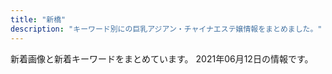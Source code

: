 ```yaml
---
title: "新橋"
description: "キーワード別にの巨乳アジアン・チャイナエステ嬢情報をまとめました。"
---
```


新着画像と新着キーワードをまとめています。
2021年06月12日の情報です。

<DmmAffiliateIns />
<KeywordTable
  shops={
    [
    {
        "keywords": {
            "D": 20,
            "\u30bb\u30af\u30b7\u30fc": 3,
            "87": 28,
            "E": 4,
            "C": 19
        },
        "url": "http://www.momigoku.mensest.com/",
        "name": "\u3082\u307f\u6975",
        "station": "JR\u65b0\u6a4b\u99c5\u70cf\u68ee\u53e3",
        "img_links": [
            "http://www.momigoku.mensest.com/files/006-03.jpg",
            "http://www.momigoku.mensest.com/files/004.jpg",
            "http://www.momigoku.mensest.com/files/006-02.jpg",
            "http://www.momigoku.mensest.com/images/mobile.jpg",
            "http://www.momigoku.mensest.com/photo_news/upimg/8319560bd95f8c3e68_0.jpg",
            "http://www.momigoku.mensest.com/files/003-03.jpg",
            "http://www.momigoku.mensest.com/files/007-03.jpg",
            "http://www.momigoku.mensest.com/files/005-03.jpg",
            "http://www.momigoku.mensest.com/files/002.jpg",
            "http://www.momigoku.mensest.com/files/005.jpg",
            "http://www.momigoku.mensest.com/files/003.jpg",
            "http://www.momigoku.mensest.com/images/line.png",
            "http://www.momigoku.mensest.com/files/007-02.jpg",
            "http://www.momigoku.mensest.com/files/001-03.jpg",
            "http://www.momigoku.mensest.com/files/004-03.jpg",
            "http://www.momigoku.mensest.com/files/003-02.jpg",
            "http://www.momigoku.mensest.com/photo_news/upimg/3223360c02f1517deb_0.jpg",
            "http://www.momigoku.mensest.com/files/002-03.jpg",
            "http://www.momigoku.mensest.com/files/004-02.jpg",
            "http://www.momigoku.mensest.com/images/r3.jpg",
            "http://www.momigoku.mensest.com/files/001-02.jpg",
            "http://www.momigoku.mensest.com/files/006.jpg",
            "http://www.momigoku.mensest.com/files/005-02.jpg",
            "http://www.momigoku.mensest.com/files/007.jpg",
            "http://www.momigoku.mensest.com/files/002-02.jpg",
            "http://www.momigoku.mensest.com/files/001.jpg"
        ]
    },
    {
        "url": "http://www.himawari.mensest.com/",
        "name": "\u3072\u307e\u308f\u308a",
        "keywords": {
            "86": 3,
            "87": 2,
            "C": 3,
            "D": 2
        },
        "img_links": [
            "http://www.himawari.mensest.com/files/002-02.jpg",
            "http://www.himawari.mensest.com/files/002.jpg",
            "http://www.himawari.mensest.com/images/s_link.jpg",
            "http://www.himawari.mensest.com/files/006-02.jpg",
            "http://www.himawari.mensest.com/images/s_staff.jpg",
            "http://www.himawari.mensest.com/images/bj1.jpg",
            "http://www.himawari.mensest.com/images/bj3.jpg",
            "http://www.himawari.mensest.com/images/hua.jpg",
            "http://www.himawari.mensest.com/images/mobile.jpg",
            "http://www.himawari.mensest.com/files/004.jpg",
            "http://www.himawari.mensest.com/images/s_news.jpg",
            "http://www.himawari.mensest.com/files/004-02.jpg",
            "http://www.himawari.mensest.com/images/top.png",
            "http://www.himawari.mensest.com/files/005-02.jpg",
            "http://www.himawari.mensest.com/files/003.jpg",
            "http://www.himawari.mensest.com/files/006.jpg",
            "http://www.himawari.mensest.com/files/005.jpg",
            "http://www.himawari.mensest.com/files/003-02.jpg",
            "http://www.himawari.mensest.com/images/s_info.jpg"
        ],
        "station": "JR\u6d5c\u677e\u753a\u99c5\u5317\u53e3"
    },
    {
        "station": "JR\u65b0\u6a4b\u99c5\u70cf\u68ee\u53e3",
        "img_links": [
            "https://aroma-queen.work/images/st/st_nori.jpg",
            "https://aroma-queen.work/images/st/st_get_3.jpg",
            "https://aroma-queen.work/images/st/st_dan_2.jpg",
            "https://aroma-queen.work/images/st/st_7_1.jpg",
            "https://aroma-queen.work/images/st/st_hana_1.jpg",
            "https://aroma-queen.work/images/st/st_ou_2.jpg",
            "https://aroma-queen.work/images/st/st_pink_3.jpg",
            "https://aroma-queen.work/images/week_campaign.jpg",
            "https://aroma-queen.work/images/st/st_pink_1.jpg",
            "https://aroma-queen.work/images/st/st_yuri_2.jpg",
            "https://aroma-queen.work/images/st/st_four1.jpg",
            "https://aroma-queen.work/images/st/st_rena_2.jpg",
            "https://aroma-queen.work/images/st/st_hara3.jpg",
            "https://aroma-queen.work/images/st/st_mai_1.jpg",
            "https://aroma-queen.work/images/top_campaign_spring.jpg",
            "https://aroma-queen.work/images/st/st_koko_1.jpg",
            "https://aroma-queen.work/images/st/st_yumi.jpg",
            "https://aroma-queen.work/images/st/st_ai.jpg",
            "https://aroma-queen.work/images/st/st_.jpg",
            "https://aroma-queen.work/images/st/st_risa_1.jpg",
            "https://aroma-queen.work/images/st/st_lucy_3.jpg",
            "https://aroma-queen.work/images/st/st_14_1.jpg",
            "https://aroma-queen.work/images/st/st_kiki_1.jpg",
            "https://aroma-queen.work/images/st/st_18.jpg",
            "https://aroma-queen.work/images/st/st_sofea_2.jpg",
            "https://aroma-queen.work/images/st/st_5_3.jpg",
            "https://aroma-queen.work/images/st/st_rinda_2.jpg",
            "https://aroma-queen.work/images/st/st_ryuu_2.jpg",
            "https://aroma-queen.work/images/st/st_aya.jpg",
            "https://aroma-queen.work/images/st/st_honey_1.jpg",
            "https://aroma-queen.work/images/st/st_sakura_1.jpg",
            "https://aroma-queen.work/images/st/st_nana_1.jpg",
            "https://aroma-queen.work/images/st/st_aigo.jpg",
            "https://aroma-queen.work/images/st/st_16_1.jpg",
            "https://aroma-queen.work/images/st/st_min_4.jpg",
            "https://aroma-queen.work/images/st/st_nanako.jpg",
            "https://aroma-queen.work/images/st/st_yuri.jpg",
            "https://aroma-queen.work/images/st/st_17_1.jpg",
            "https://aroma-queen.work/images/top.png",
            "https://aroma-queen.work/images/st/st_joy_2.jpg",
            "https://aroma-queen.work/images/st/st_coco_1.jpg",
            "https://aroma-queen.work/images/st/st_joy.jpg",
            "https://aroma-queen.work/images/st/st_5_1.jpg",
            "https://aroma-queen.work/images/st/st_koko.jpg",
            "https://aroma-queen.work/images/st/st_5_2.jpg",
            "https://aroma-queen.work/images/st/st_rei.jpg",
            "https://aroma-queen.work/images/st/st_22.jpg",
            "https://aroma-queen.work/images/st/st_19.jpg",
            "https://aroma-queen.work/images/top2.png",
            "https://aroma-queen.work/images/st/st_angel_2.jpg",
            "https://aroma-queen.work/images/st/st_kou2.jpg",
            "https://aroma-queen.work/images/st/st_sayuri_1.jpg",
            "https://aroma-queen.work/images/top_campaign_dec.jpg",
            "https://aroma-queen.work/images/st/st_gei.jpg",
            "https://aroma-queen.work/images/st/st_ai_1.jpg",
            "https://aroma-queen.work/images/st/st_emi.jpg",
            "https://aroma-queen.work/images/st/st_mayumi_1.jpg",
            "https://aroma-queen.work/images/st/st_nuna.jpg",
            "https://aroma-queen.work/images/st/st_21.jpg",
            "https://aroma-queen.work/images/st/st_nan.jpg",
            "https://aroma-queen.work/images/st/st_angel_3.jpg",
            "https://aroma-queen.work/images/st/st_bibi_2.jpg",
            "https://aroma-queen.work/images/st/st_chiba_1.jpg",
            "https://aroma-queen.work/images/st/st_ou_3.jpg",
            "https://aroma-queen.work/images/st/st_saya_0.jpg",
            "https://aroma-queen.work/images/st/st_saya_1.jpg",
            "https://aroma-queen.work/images/st/st_rinda_4.jpg",
            "https://aroma-queen.work/images/st/st_hara.jpg",
            "https://aroma-queen.work/images/st/st_kiki2.jpg",
            "https://aroma-queen.work/images/st/st_nanako2.jpg",
            "https://aroma-queen.work/images/st/st_nami_1.jpg",
            "https://aroma-queen.work/images/st/st_chiba_2.jpg",
            "https://aroma-queen.work/images/st/st_rinda_1.jpg",
            "https://aroma-queen.work/images/st/st_aya_1.jpg",
            "https://aroma-queen.work/images/st/st_mayumi_2.jpg",
            "https://aroma-queen.work/images/st/st_koy_2.jpg",
            "https://aroma-queen.work/images/st/st_kaori_2.jpg",
            "https://aroma-queen.work/images/st/st_bibi.jpg",
            "https://aroma-queen.work/images/st/st_nana.jpg",
            "https://aroma-queen.work/images/st/st_ai1.jpg",
            "https://aroma-queen.work/images/st/st_mirror_2.jpg",
            "https://aroma-queen.work/images/st/st_emi_1.jpg",
            "https://aroma-queen.work/images/st/st_mirror_3.jpg",
            "https://aroma-queen.work/images/st/st_jasmine_1.jpg",
            "https://aroma-queen.work/images/st/st_yuyu.jpg",
            "https://aroma-queen.work/images/st/st_aiko_1.jpg",
            "https://aroma-queen.work/images/st/st_25.jpg",
            "https://aroma-queen.work/images/st/st_chiba_4.jpg",
            "https://aroma-queen.work/images/st/st_mimi_1.jpg",
            "https://aroma-queen.work/images/st/st_yuri_3.jpg",
            "https://aroma-queen.work/images/st/st_minto_1.jpg",
            "https://aroma-queen.work/images/st/st_13.jpg",
            "https://aroma-queen.work/images/st/st_nuna3.jpg",
            "https://aroma-queen.work/images/st/st_eri.jpg",
            "https://aroma-queen.work/images/st/st_dan_1.jpg",
            "https://aroma-queen.work/images/st/st_cake_1.jpg",
            "https://aroma-queen.work/images/st/st_joy_3.jpg",
            "https://aroma-queen.work/images/st/st_miki.jpg",
            "https://aroma-queen.work/images/st/st_kou1.jpg",
            "https://aroma-queen.work/images/st/st_ou_1.jpg",
            "https://aroma-queen.work/images/st/st_cindy.jpg",
            "https://aroma-queen.work/images/st/st_kei.jpg",
            "https://aroma-queen.work/images/st/st_rei_3.jpg",
            "https://aroma-queen.work/images/st/st_17_2.jpg",
            "https://aroma-queen.work/images/st/st_joy_1.jpg",
            "https://aroma-queen.work/images/st/st_risa_2.jpg",
            "https://aroma-queen.work/images/st/st_min_2.jpg",
            "https://aroma-queen.work/images/st/st_anan.jpg",
            "https://aroma-queen.work/images/st/st_jerry.jpg",
            "https://aroma-queen.work/images/st/st_jj_1.jpg",
            "https://aroma-queen.work/images/st/st_nanako3.jpg",
            "https://aroma-queen.work/images/st/st_rei_2.jpg",
            "https://aroma-queen.work/images/st/st_aiko_2.jpg",
            "https://aroma-queen.work/images/st/st_party_2.jpg",
            "https://aroma-queen.work/images/st/st_10_1.jpg",
            "https://aroma-queen.work/images/st/st_rinda_0.jpg",
            "https://aroma-queen.work/images/st/st_rinda_6.jpg",
            "https://aroma-queen.work/images/st/st_shizuka_1.jpg",
            "https://aroma-queen.work/images/st/st_nina_3.jpg",
            "https://aroma-queen.work/images/st/st_ami_2.jpg",
            "https://aroma-queen.work/images/st/st_20.jpg",
            "https://aroma-queen.work/images/st/st_hana_2.jpg",
            "https://aroma-queen.work/images/st/st_kaori_1.jpg",
            "https://aroma-queen.work/images/st/st_maya_1.jpg",
            "https://aroma-queen.work/images/st/st_17.jpg",
            "https://aroma-queen.work/images/st/st_huxa.jpg",
            "https://aroma-queen.work/images/st/st_bibi_1.jpg",
            "https://aroma-queen.work/images/st/st_pink_2.jpg"
        ],
        "name": "Aroma Coco8",
        "keywords": {
            "\u30bb\u30af\u30b7\u30fc": 2,
            "F": 2,
            "D": 8,
            "\u4e73": 4,
            "E": 12,
            "\u80f8": 4
        },
        "url": "https://aroma-queen.work/"
    },
    {
        "keywords": {},
        "img_links": [
            "http://shiawase.mssg.jp/images/staff_one/staff_one_03.jpg",
            "http://shiawase.mssg.jp/images/top/top_01.jpg",
            "http://shiawase.mssg.jp/images/staff_one/staff_one_top.jpg",
            "http://shiawase.mssg.jp/images/staff/sta_0z8.jpg",
            "http://shiawase.mssg.jp/images/top/top_04.jpg",
            "http://shiawase.mssg.jp/images/staff_image/staff_d010a.jpg",
            "http://shiawase.mssg.jp/images/staff_one/staff_one_07.png",
            "http://shiawase.mssg.jp/images/gallery/gallery_101.jpg",
            "http://shiawase.mssg.jp/images/system/syatem_303.jpg",
            "http://shiawase.mssg.jp/images/staff/sta_04.jpg",
            "http://shiawase.mssg.jp/images/home/top_qp.jpg",
            "http://shiawase.mssg.jp/images/top/top_06.jpg",
            "http://shiawase.mssg.jp/images/staff_one/staff_one_08.png",
            "http://shiawase.mssg.jp/images/home/index_03.jpg",
            "http://shiawase.mssg.jp/images/staff_one/staff_one_04.jpg",
            "http://shiawase.mssg.jp/images/system/syatem_302.jpg",
            "http://shiawase.mssg.jp/images/gallery/gallery_104.jpg",
            "http://shiawase.mssg.jp/images/gallery/gallery_403.jpg",
            "http://shiawase.mssg.jp/images/staff/sta_010.jpg",
            "http://shiawase.mssg.jp/images/home/index_page_top.jpg",
            "http://shiawase.mssg.jp/images/staff/staff_top.jpg",
            "http://shiawase.mssg.jp/images/home/index_04.jpg",
            "http://shiawase.mssg.jp/images/staff_one/staff_one_01.jpg",
            "http://shiawase.mssg.jp/images/gallery/gallery_top.jpg",
            "http://shiawase.mssg.jp/images/top/top_03.jpg",
            "http://shiawase.mssg.jp/images/staff/sta_021.jpg",
            "http://shiawase.mssg.jp/images/gallery/gallery_103.jpg",
            "http://shiawase.mssg.jp/images/gallery/gallery_401.jpg",
            "http://shiawase.mssg.jp/images/home/index_tel.jpg",
            "http://shiawase.mssg.jp/images/top/top_05.jpg",
            "http://shiawase.mssg.jp/images/gallery/gallery_102.jpg",
            "http://shiawase.mssg.jp/images/gallery/gallery_01.jpg",
            "http://shiawase.mssg.jp/images/system/syatem_301.jpg",
            "http://shiawase.mssg.jp/images/top/top_08.png",
            "http://shiawase.mssg.jp/images/home/QR.png",
            "http://shiawase.mssg.jp/images/home/index_qup.jpg",
            "http://shiawase.mssg.jp/images/gallery/gallery_404.jpg",
            "http://shiawase.mssg.jp/images/staff_one/staff_one_05.jpg",
            "http://shiawase.mssg.jp/images/top/top_02.jpg",
            "http://shiawase.mssg.jp/images/staff_one/staff_one_02.jpg",
            "http://shiawase.mssg.jp/images/gallery/gallery_402.jpg"
        ],
        "url": "http://shiawase.mssg.jp/",
        "name": "\u3057\u3042\u308f\u305b\uff5eSHIAWASE\uff5e",
        "station": "JR\u7530\u753a\u99c5\u897f\u53e3"
    },
    {
        "img_links": [
            "https://minazuki-tokyo.com/wp-content/uploads/2021/02/t05.png",
            "https://minazuki-tokyo.com/wp-content/uploads/2021/02/haru.jpg",
            "https://minazuki-tokyo.com/wp-content/uploads/2021/02/koyuri-1.jpg",
            "https://minazuki-tokyo.com/wp-content/uploads/2020/11/photo05.png",
            "https://minazuki-tokyo.com/wp-content/uploads/2021/02/ayu.jpg",
            "https://minazuki-tokyo.com/wp-content/uploads/2021/02/top2.png",
            "https://minazuki-tokyo.com/wp-content/uploads/2021/02/top1.png",
            "https://minazuki-tokyo.com/wp-content/uploads/2020/11/photo04.png",
            "https://minazuki-tokyo.com/wp-content/uploads/2021/02/t03.png",
            "https://minazuki-tokyo.com/wp-content/uploads/2021/02/t06.png",
            "https://minazuki-tokyo.com/wp-content/uploads/2021/02/yuyu.png",
            "https://minazuki-tokyo.com/wp-content/uploads/2021/02/price.png",
            "https://minazuki-tokyo.com/wp-content/uploads/2021/02/yuyu2.jpg",
            "https://minazuki-tokyo.com/wp-content/uploads/2021/02/koyuri.png",
            "https://minazuki-tokyo.com/wp-content/uploads/2021/02/yumi.jpg",
            "https://minazuki-tokyo.com/wp-content/uploads/2021/02/yumi.png",
            "https://minazuki-tokyo.com/wp-content/uploads/2021/02/sm04.png",
            "https://minazuki-tokyo.com/wp-content/uploads/2021/02/ayu.png",
            "https://minazuki-tokyo.com/wp-content/uploads/2020/11/photo02.png",
            "https://minazuki-tokyo.com/wp-content/uploads/2020/11/photo01.png",
            "https://minazuki-tokyo.com/wp-content/uploads/2021/02/2-09.png",
            "https://minazuki-tokyo.com/wp-content/uploads/2021/02/sm03.png",
            "https://minazuki-tokyo.com/wp-content/uploads/2021/02/cam.png",
            "https://minazuki-tokyo.com/wp-content/uploads/2021/03/top10.png",
            "https://minazuki-tokyo.com/wp-content/uploads/2021/02/t08.png",
            "https://minazuki-tokyo.com/wp-content/uploads/2020/11/photo03.png",
            "https://minazuki-tokyo.com/wp-content/uploads/2021/02/sm02.png",
            "https://minazuki-tokyo.com/wp-content/uploads/2021/02/sm01.png",
            "https://minazuki-tokyo.com/wp-content/uploads/2021/02/t04.png",
            "https://minazuki-tokyo.com/wp-content/uploads/2021/02/t02.png",
            "https://minazuki-tokyo.com/wp-content/uploads/2021/02/t07.png",
            "https://minazuki-tokyo.com/wp-content/uploads/2021/02/t01.png",
            "https://minazuki-tokyo.com/wp-content/uploads/2021/02/haru.png"
        ],
        "url": "https://minazuki-tokyo.com/",
        "keywords": {
            "87": 4,
            "83": 4,
            "90": 4,
            "86": 4,
            "85": 4
        },
        "name": "\u6c34\u7121\u6708\uff5e\u307f\u306a\u3065\u304d\uff5e",
        "station": "JR\u6d5c\u677e\u753a\u99c5\u5357\u53e3"
    },
    {
        "name": "\u6625\u306e\u5bb6",
        "keywords": {},
        "url": "http://www.k-harunoie.info/",
        "station": "JR\u7530\u753a\u99c5\u6771\u53e3",
        "img_links": [
            "http://www.k-harunoie.info/imge/p-2.jpg",
            "http://www.k-harunoie.info/imge/s0.png",
            "http://www.k-harunoie.info/imge/service3.jpg",
            "http://www.k-harunoie.info/imge/tel.png",
            "http://www.k-harunoie.info/imge/p-1.jpg",
            "http://www.k-harunoie.info/imge/service1.jpg",
            "http://www.k-harunoie.info/imge/staff_t.jpg",
            "http://www.k-harunoie.info/imge/s1.png",
            "http://www.k-harunoie.info/imge/p-4.jpg",
            "http://www.k-harunoie.info/imge/sys.png",
            "http://www.k-harunoie.info/imge/int2.png",
            "http://www.k-harunoie.info/imge/p-5.jpg",
            "http://www.k-harunoie.info/imge/interior_t.jpg",
            "http://www.k-harunoie.info/imge/ta.png",
            "http://www.k-harunoie.info/imge/service2.jpg",
            "http://www.k-harunoie.info/imge/botton.jpg"
        ]
    },
    {
        "url": "http://tamachi-en.link/",
        "name": "\u7e01",
        "keywords": {
            "C": 16
        },
        "station": "JR\u7530\u753a\u99c5\u6771\u53e3",
        "img_links": [
            "http://tamachi-en.link/images/sakula.jpg",
            "http://tamachi-en.link/images/g8.jpg",
            "http://tamachi-en.link/images/new1.jpg",
            "http://tamachi-en.link/images/g6.jpg",
            "http://tamachi-en.link/images/g4.jpg",
            "http://tamachi-en.link/images/g3.jpg",
            "http://tamachi-en.link/images/mobile.png",
            "http://tamachi-en.link/images/g1.jpg",
            "http://tamachi-en.link/images/g2.jpg",
            "http://tamachi-en.link/images/zi_staff.png",
            "http://tamachi-en.link/images/g5.jpg",
            "http://tamachi-en.link/images/zi_link.png",
            "http://tamachi-en.link/images/g0.jpg",
            "http://tamachi-en.link/images/top.jpg"
        ]
    },
    {
        "keywords": {
            "C": 4,
            "E": 7,
            "D": 14
        },
        "url": "https://hamamatsucho-mensesthe.net/",
        "name": "SERA",
        "station": "JR\u6d5c\u677e\u753a\u99c5\u5317\u53e3",
        "img_links": [
            "https://hamamatsucho-mensesthe.net/staff/top/ayaka-s1.jpg",
            "https://hamamatsucho-mensesthe.net/room/room-l5.jpg",
            "https://hamamatsucho-mensesthe.net/wp/wp-content/uploads/2019/07/0677E994-1DBF-4E0E-AB70-7CA5C034B140-150x150.jpeg",
            "https://hamamatsucho-mensesthe.net/images/clear.png",
            "https://hamamatsucho-mensesthe.net/staff/top/aki-s1.jpg",
            "https://hamamatsucho-mensesthe.net/icon/facebook.png",
            "https://hamamatsucho-mensesthe.net/staff/top/yuki-s1.jpg",
            "https://hamamatsucho-mensesthe.net/wp/wp-content/uploads/2019/02/paypay2.jpg",
            "https://hamamatsucho-mensesthe.net/icon/google_plus.png",
            "https://hamamatsucho-mensesthe.net/wp/images/top3.jpg",
            "https://hamamatsucho-mensesthe.net/wp/wp-content/uploads/2019/05/nao-150x150.jpg",
            "https://hamamatsucho-mensesthe.net/wp/wp-content/uploads/2019/07/587590BB-96D0-4887-BE26-3B1413FF7283-150x150.jpeg",
            "https://hamamatsucho-mensesthe.net/wp/icon/facebook.png",
            "https://hamamatsucho-mensesthe.net/icon/line.png",
            "https://hamamatsucho-mensesthe.net/wp/wp-content/uploads/2020/02/1714CAA8-3D57-4009-AB72-F5A8E6B60310.jpeg",
            "https://hamamatsucho-mensesthe.net/wp/wp-content/uploads/2021/05/yuki-s1-150x150.jpg",
            "https://hamamatsucho-mensesthe.net/wp/images/top2.jpg",
            "https://hamamatsucho-mensesthe.net/wp/wp-content/uploads/2020/02/stand-by.jpg",
            "https://hamamatsucho-mensesthe.net/wp/icon/twitter.png",
            "https://hamamatsucho-mensesthe.net/wp/wp-content/uploads/2019/10/eri-150x150.jpg",
            "https://hamamatsucho-mensesthe.net/wp/wp-content/uploads/2019/05/rin-150x150.jpg",
            "https://hamamatsucho-mensesthe.net/wp/wp-content/uploads/2021/01/yuna.jpg",
            "https://hamamatsucho-mensesthe.net/staff/top/mitsuki-s1.jpg",
            "https://hamamatsucho-mensesthe.net/link/mens-esthe.png",
            "https://hamamatsucho-mensesthe.net/wp/wp-content/uploads/2020/11/urara.jpg",
            "https://hamamatsucho-mensesthe.net/staff/top/miyu-s1.jpg",
            "https://hamamatsucho-mensesthe.net/wp/wp-content/uploads/2020/08/ayaka.jpg",
            "https://hamamatsucho-mensesthe.net/wp/wp-content/uploads/2021/05/yuki.jpg",
            "https://hamamatsucho-mensesthe.net/wp/images/mensesthe.jpg",
            "https://hamamatsucho-mensesthe.net/wp/images/clear.png",
            "https://hamamatsucho-mensesthe.net/room/room-l1.jpg",
            "https://hamamatsucho-mensesthe.net/icon/twitter.png",
            "https://hamamatsucho-mensesthe.net/room/room-l3.jpg",
            "https://hamamatsucho-mensesthe.net/wp/wp-content/uploads/2020/01/misaki-l2.jpg",
            "https://hamamatsucho-mensesthe.net/wp/wp-content/uploads/2020/01/mitsuki.jpg",
            "https://hamamatsucho-mensesthe.net/wp/icon/google_plus.png",
            "https://hamamatsucho-mensesthe.net/room/room-l2.jpg",
            "https://hamamatsucho-mensesthe.net/images/footer-r.png",
            "https://hamamatsucho-mensesthe.net/wp/wp-content/uploads/2021/01/yuna-150x150.jpg",
            "https://hamamatsucho-mensesthe.net/wp/icon/line.png",
            "https://hamamatsucho-mensesthe.net/wp/wp-content/uploads/2020/01/emi-l1.jpg",
            "https://hamamatsucho-mensesthe.net/images/footer-l.png",
            "https://hamamatsucho-mensesthe.net/wp/wp-content/uploads/2020/10/aki-150x150.jpg",
            "https://hamamatsucho-mensesthe.net/staff/top/yuna-s1.jpg",
            "https://hamamatsucho-mensesthe.net/staff/top/rin-s1.jpg",
            "https://hamamatsucho-mensesthe.net/wp/wp-content/uploads/2020/02/nana.jpg",
            "https://hamamatsucho-mensesthe.net/staff/top/emi-s1.jpg",
            "https://hamamatsucho-mensesthe.net/staff/top/nao-s1.jpg",
            "https://hamamatsucho-mensesthe.net/wp/images/top1.jpg",
            "https://hamamatsucho-mensesthe.net/images/flower.png",
            "https://hamamatsucho-mensesthe.net/room/room-l6.jpg",
            "https://hamamatsucho-mensesthe.net/room/room-l4.jpg"
        ]
    },
    {
        "station": "JR\u7530\u753a\u99c5\u897f\u53e3",
        "name": "\u68ee\u306e\u9999",
        "url": "https://www.morinokaori-massage.com/",
        "keywords": {},
        "img_links": [
            "https://static.wixstatic.com/media/c0eb72_9f57c6ba804e4a55805040f7832a3bb9~mv2.png",
            "https://static.wixstatic.com/media/c0eb72_43f5a28bd3004602b64ed4bc3095af0e~mv2.png",
            "https://static.wixstatic.com/media/c0eb72_026f8703429f4d1a93067d6664ba9e24~mv2.png",
            "https://static.wixstatic.com/media/c0eb72_068fd8e3a6034963bb1dcf1002759294~mv2.png",
            "https://static.wixstatic.com/media/c0eb72_349ce6f6faed4c09b9ec1e412ba7a370~mv2.jpg"
        ]
    },
    {
        "keywords": {
            "88": 10,
            "87": 6,
            "85": 4,
            "84": 4,
            "E": 6
        },
        "name": "Tami",
        "station": "JR\u7530\u753a\u99c5\u4e09\u7530\u53e3",
        "img_links": [
            "http://body-heal.net/js/sliderLine/slide_prev.png",
            "http://body-heal.net/images/store/05.jpg",
            "http://body-heal.net/images/store/06.jpg",
            "http://body-heal.net/images/show.jpg",
            "http://body-heal.net/images/store/01.jpg",
            "http://body-heal.net/uploadfiles/images/campaignBodyHealNet.jpg",
            "http://body-heal.net/js/sliderLine/slide_next.png",
            "http://body-heal.net/staffPhoto/b20190608220420.jpg",
            "http://body-heal.net/staffPhoto/b20190218130854.jpg",
            "http://body-heal.net/images/access/02.jpg",
            "http://body-heal.net/images/store/04.jpg",
            "http://body-heal.net/images/access/04.jpg",
            "http://body-heal.net/staffPhoto/b20190117105438.jpg",
            "http://body-heal.net/staffPhoto/b20190608222039.jpg",
            "http://body-heal.net/staffPhoto/b20180721035111.jpg",
            "http://body-heal.net/images/access/03.jpg",
            "http://body-heal.net/staffPhoto/b20190120201033.jpg",
            "http://body-heal.net/staffPhoto/b20180926231950.jpg",
            "http://body-heal.net/images/access/01.jpg",
            "http://body-heal.net/images/access/05.jpg"
        ],
        "url": "http://body-heal.net/"
    },
    {
        "url": "http://yukizhouse00.web.fc2.com/",
        "img_links": [
            "http://yukizhouse00.web.fc2.com/images/portfolio/work-4.jpg",
            "http://yukizhouse00.web.fc2.com/images/portfolio/work-6.jpg",
            "http://yukizhouse00.web.fc2.com/images/slider/slid1.jpg",
            "http://yukizhouse00.web.fc2.com/images/portfolio/work-3.jpg",
            "http://yukizhouse00.web.fc2.com/images/portfolio/work-5.jpg",
            "http://yukizhouse00.web.fc2.com/images/slider/slid2.jpg",
            "http://yukizhouse00.web.fc2.com/images/portfolio/work-1.jpg",
            "http://yukizhouse00.web.fc2.com/images/portfolio/work-2.jpg"
        ],
        "keywords": {},
        "name": "Yuki\u2019s House",
        "station": "JR\u6d5c\u677e\u753a\u99c5\u5357\u53e3"
    },
    {
        "img_links": [],
        "name": "LEON",
        "url": "http://es-leon.link/",
        "keywords": {},
        "station": "JR\u65b0\u6a4b\u99c5\u70cf\u68ee\u53e3"
    },
    {
        "keywords": {
            "C": 12,
            "F": 6,
            "D": 18
        },
        "img_links": [
            "https://hamamatsucho-esthe.work/staff/yuki-s1.jpg",
            "https://hamamatsucho-esthe.work/2021/04/22/nana-s1.jpg",
            "https://hamamatsucho-esthe.work/staff/sora-l1.jpg",
            "https://hamamatsucho-esthe.work/menu/friend.png",
            "https://hamamatsucho-esthe.work/staff/nana-s1.jpg",
            "https://hamamatsucho-esthe.work/button/staff.png",
            "https://hamamatsucho-esthe.work/staff/riko-s1.jpg",
            "https://hamamatsucho-esthe.work/room/esthe2.jpg",
            "https://hamamatsucho-esthe.work/room/3-s.jpg",
            "https://hamamatsucho-esthe.work/room/esthe1.jpg",
            "https://hamamatsucho-esthe.work/images/footer-l.png",
            "https://hamamatsucho-esthe.work/room/1-l.jpg",
            "https://hamamatsucho-esthe.work/room/esthe3.jpg",
            "https://hamamatsucho-esthe.work/images/clear.png",
            "https://hamamatsucho-esthe.work/2019/01/14/emi-s1.jpg",
            "https://hamamatsucho-esthe.work/button/blog.png",
            "https://hamamatsucho-esthe.work/2018/11/09/kana-s1.jpg",
            "https://hamamatsucho-esthe.work/2021/05/20/mimi-s1.jpg",
            "https://hamamatsucho-esthe.work/2020/01/05/yuki-s1.jpg",
            "https://hamamatsucho-esthe.work/2020/11/06/momo-s1.jpg",
            "https://hamamatsucho-esthe.work/2021/06/04/yuki-s1.jpg",
            "https://hamamatsucho-esthe.work/staff/nana-l1.jpg",
            "https://hamamatsucho-esthe.work/room/1-s.jpg",
            "https://hamamatsucho-esthe.work/staff/riri-s1.jpg",
            "https://hamamatsucho-esthe.work/icon/facebook.png",
            "https://hamamatsucho-esthe.work/room/2-l.jpg",
            "https://hamamatsucho-esthe.work/staff/sora-s1.jpg",
            "https://hamamatsucho-esthe.work/staff/riri-l1.jpg",
            "https://hamamatsucho-esthe.work/2021/03/26/riri-s1.jpg",
            "https://hamamatsucho-esthe.work/images/qrcode.png",
            "https://hamamatsucho-esthe.work/2018/12/26/sayaka-s1.jpg",
            "https://hamamatsucho-esthe.work/staff/yuki-l1.jpg",
            "https://hamamatsucho-esthe.work/2020/07/30/maki-s1.jpg",
            "https://hamamatsucho-esthe.work/staff/maki-l1.jpg",
            "https://hamamatsucho-esthe.work/2019/05/25/koko-s1.jpg",
            "https://hamamatsucho-esthe.work/images/main-sp.jpg",
            "https://hamamatsucho-esthe.work/2018/09/10/sora-s1.jpg",
            "https://hamamatsucho-esthe.work/menu/info.png",
            "https://hamamatsucho-esthe.work/button/home.png",
            "https://hamamatsucho-esthe.work/2019/06/14/riri-s1.jpg",
            "https://hamamatsucho-esthe.work/menu/blog.png",
            "https://hamamatsucho-esthe.work/staff/mimi-l1.jpg",
            "https://hamamatsucho-esthe.work/icon/line.png",
            "https://hamamatsucho-esthe.work/2019/05/25/riko-s1.jpg",
            "https://hamamatsucho-esthe.work/icon/google_plus.png",
            "https://hamamatsucho-esthe.work/images/main1.jpg",
            "https://hamamatsucho-esthe.work/staff/mimi-s1.jpg",
            "https://hamamatsucho-esthe.work/staff/maki-s1.jpg",
            "https://hamamatsucho-esthe.work/kana01.png",
            "https://hamamatsucho-esthe.work/room/2-s.jpg",
            "https://hamamatsucho-esthe.work/room/4-s.jpg",
            "https://hamamatsucho-esthe.work/2018/09/10/misa-s1.jpg",
            "https://hamamatsucho-esthe.work/room/3-l.jpg",
            "https://hamamatsucho-esthe.work/room/4-l.jpg",
            "https://hamamatsucho-esthe.work/icon/twitter.png",
            "https://hamamatsucho-esthe.work/menu/home.png",
            "https://hamamatsucho-esthe.work/menu/gallery.png",
            "https://hamamatsucho-esthe.work/images/footer-r.png",
            "https://hamamatsucho-esthe.work/2019/11/05/nanami-s1.jpg"
        ],
        "station": "JR\u6d5c\u677e\u753a\u99c5\u5317\u53e3",
        "name": "Artemis",
        "url": "https://hamamatsucho-esthe.work/"
    },
    {
        "name": "Pandora*\u30d1\u30f3\u30c9\u30e9",
        "url": "http://www.es-tokyo.link",
        "keywords": {},
        "station": "JR\u6d5c\u677e\u753a\u99c5\u5357\u53e3",
        "img_links": [
            "http://www.es-tokyo.link/images/int1.jpg",
            "http://www.es-tokyo.link/images/b2.jpg",
            "http://www.es-tokyo.link/images/30.jpg",
            "http://www.es-tokyo.link/img/yui1.jpg",
            "http://www.es-tokyo.link/img/rin1.jpg",
            "http://www.es-tokyo.link/img/minami1.jpg",
            "http://www.es-tokyo.link/images/20.jpg",
            "http://www.es-tokyo.link/images/head.jpg",
            "http://www.es-tokyo.link/images/25.jpg",
            "http://www.es-tokyo.link/images/interior_t.jpg",
            "http://www.es-tokyo.link/img/emili1.jpg",
            "http://www.es-tokyo.link/images/27.jpg",
            "http://www.es-tokyo.link/images/22.jpg",
            "http://www.es-tokyo.link/images/int2.jpg",
            "http://www.es-tokyo.link/images/b3.jpg",
            "http://www.es-tokyo.link/img/ami1.jpg",
            "http://www.es-tokyo.link/img/suzu1.jpg",
            "http://www.es-tokyo.link/img/mayu1.jpg",
            "http://www.es-tokyo.link/images/19.jpg",
            "http://www.es-tokyo.link/images/31.jpg",
            "http://www.es-tokyo.link/img/erin1.jpg",
            "http://www.es-tokyo.link/images/23.jpg",
            "http://www.es-tokyo.link/img/izumi1.jpg",
            "http://www.es-tokyo.link/images/3.jpg",
            "http://www.es-tokyo.link/img/naomi1.jpg",
            "http://www.es-tokyo.link/images/9.jpg",
            "http://www.es-tokyo.link/img/hikari1.jpg",
            "http://www.es-tokyo.link/img/minami2.jpg",
            "http://www.es-tokyo.link/images/staff_t.jpg",
            "http://www.es-tokyo.link/images/newface.jpg",
            "http://www.es-tokyo.link/img/erin2.jpg",
            "http://www.es-tokyo.link/images/mobile.jpg",
            "http://www.es-tokyo.link/images/28.jpg",
            "http://www.es-tokyo.link/images/sys2.jpg",
            "http://www.es-tokyo.link/img/kaori1.jpg",
            "http://www.es-tokyo.link/images/5.jpg",
            "http://www.es-tokyo.link/img/momoko1.jpg",
            "http://www.es-tokyo.link/img/miwa1.jpg",
            "http://www.es-tokyo.link/images/32.jpg",
            "http://www.es-tokyo.link/images/news.jpg",
            "http://www.es-tokyo.link/img/izumi2.jpg",
            "http://www.es-tokyo.link/images/sys1.jpg",
            "http://www.es-tokyo.link/images/b1.jpg",
            "http://www.es-tokyo.link/images/tel.jpg",
            "http://www.es-tokyo.link/images/24.jpg",
            "http://www.es-tokyo.link/images/s1.png"
        ]
    },
    {
        "img_links": [
            "http://melpomene-est.biz/images/tel.png",
            "http://melpomene-est.biz/images/b6.jpg",
            "http://melpomene-est.biz/images/r1.jpg",
            "http://melpomene-est.biz/images/cg02.jpg",
            "http://melpomene-est.biz/images/cg05.jpg",
            "http://melpomene-est.biz/images/r5.jpg",
            "http://melpomene-est.biz/images/roser.png",
            "http://melpomene-est.biz/images/ac4.jpg",
            "http://melpomene-est.biz/images/r4.jpg",
            "http://melpomene-est.biz/images/cg03.jpg",
            "http://melpomene-est.biz/images/cg09.jpg",
            "http://melpomene-est.biz/images/cg06.jpg",
            "http://melpomene-est.biz/images/ac1.jpg",
            "http://melpomene-est.biz/images/cg08.jpg",
            "http://melpomene-est.biz/images/b4.jpg",
            "http://melpomene-est.biz/images/r2.jpg",
            "http://melpomene-est.biz/images/ac2.jpg",
            "http://melpomene-est.biz/images/b2.jpg",
            "http://melpomene-est.biz/images/r6.jpg",
            "http://melpomene-est.biz/images/b1.jpg",
            "http://melpomene-est.biz/images/rosel.png",
            "http://melpomene-est.biz/images/kan.jpg",
            "http://melpomene-est.biz/images/r3.jpg",
            "http://melpomene-est.biz/images/cg01.jpg",
            "http://melpomene-est.biz/images/ac3.jpg",
            "http://melpomene-est.biz/images/b3.jpg",
            "http://melpomene-est.biz/images/qrc.png",
            "http://melpomene-est.biz/images/b5.jpg"
        ],
        "url": "http://melpomene-est.biz/",
        "keywords": {
            "86": 31,
            "87": 6
        },
        "station": "JR\u65b0\u6a4b\u99c5\u65e5\u6bd4\u8c37\u53e3",
        "name": "\u30bb\u30cf\u30c8"
    },
    {
        "station": "\u5185\u5e78\u753a\u99c5A3",
        "img_links": [
            "http://romantic-est.info/img/cg111.jpg",
            "http://romantic-est.info/img/line1.jpg",
            "http://romantic-est.info/link/menlog.jpg",
            "http://romantic-est.info/img/kan.jpg",
            "https://s-este.jp/img/common/freebanner/200_40.png",
            "http://romantic-est.info/img/r4.jpg",
            "http://romantic-est.info/img/cg06.jpg",
            "http://romantic-est.info/img/cg071.jpg",
            "http://romantic-est.info/img/cg07.jpg",
            "https://www.est-tatsujin.jp/theme/esthe_no_tatsujin_front/banner/estbnr_s2_200x40.jpg",
            "http://romantic-est.info/img/topimg.jpg",
            "http://romantic-est.info/img/cg11.jpg",
            "http://romantic-est.info/img/cg061.jpg",
            "http://romantic-est.info/img/cg031.jpg",
            "http://romantic-est.info/img/r3.jpg",
            "http://romantic-est.info/img/cg09.jpg",
            "http://romantic-est.info/img/cg03.jpg",
            "http://romantic-est.info/img/r5.jpg",
            "http://romantic-est.info/img/topimg1.jpg",
            "http://romantic-est.info/img/cg091.jpg",
            "http://romantic-est.info/img/line.jpg",
            "http://romantic-est.info/img/r2.jpg",
            "http://romantic-est.info/img/r1.jpg"
        ],
        "name": "\u30ab\u30b5\u30d6\u30e9\u30f3\u30ab",
        "url": "http://romantic-est.info/",
        "keywords": {}
    },
    {
        "name": "\u5e78\u305b\u306e\u6642\u9593",
        "keywords": {
            "87": 3,
            "D": 5,
            "86": 1,
            "88": 1
        },
        "img_links": [
            "http://www.shiawasenojikan.esjp.info/files/010.jpg",
            "http://www.shiawasenojikan.esjp.info/images/head.jpg",
            "http://www.shiawasenojikan.esjp.info/files/009-02.jpg",
            "http://www.shiawasenojikan.esjp.info/files/009.jpg",
            "http://www.shiawasenojikan.esjp.info/files/015.jpg",
            "http://www.shiawasenojikan.esjp.info/files/001.jpg",
            "http://www.shiawasenojikan.esjp.info/files/003-02.jpg",
            "http://www.shiawasenojikan.esjp.info/files/010-03.jpg",
            "http://www.shiawasenojikan.esjp.info/images/sys3.jpg",
            "http://www.shiawasenojikan.esjp.info/images/int2.jpg",
            "http://www.shiawasenojikan.esjp.info/files/015-02.jpg",
            "http://www.shiawasenojikan.esjp.info/images/news.jpg",
            "http://www.shiawasenojikan.esjp.info/files/001-02.jpg",
            "http://www.shiawasenojikan.esjp.info/files/001-03.jpg",
            "http://www.shiawasenojikan.esjp.info/files/015-03.jpg",
            "http://www.shiawasenojikan.esjp.info/files/003.jpg",
            "http://www.shiawasenojikan.esjp.info/files/010-02.jpg",
            "http://www.shiawasenojikan.esjp.info/files/009-03.jpg",
            "http://www.shiawasenojikan.esjp.info/files/003-03.jpg",
            "http://www.shiawasenojikan.esjp.info/images/staff_t.jpg",
            "http://www.shiawasenojikan.esjp.info/images/tel.jpg",
            "http://www.shiawasenojikan.esjp.info/images/mobile.jpg",
            "http://www.shiawasenojikan.esjp.info/images/link_t.jpg",
            "http://www.shiawasenojikan.esjp.info/images/interior_t.jpg"
        ],
        "station": "JR\u65b0\u6a4b\u99c5\u65e5\u6bd4\u8c37\u53e3",
        "url": "http://www.shiawasenojikan.esjp.info/"
    },
    {
        "img_links": [
            "https://hamamatsucho-mensesthe.com/2018/12/21/koko-s1.jpg",
            "https://hamamatsucho-mensesthe.com/room/esthe3.jpg",
            "https://hamamatsucho-mensesthe.com/2018/06/08/hana-s2.jpg",
            "https://hamamatsucho-mensesthe.com/button/home.png",
            "https://hamamatsucho-mensesthe.com/kumi1.jpg",
            "https://hamamatsucho-mensesthe.com/room/4.jpg",
            "https://hamamatsucho-mensesthe.com/menu/friend.png",
            "https://hamamatsucho-mensesthe.com/menu/sche.png",
            "https://hamamatsucho-mensesthe.com/staff/yoko-s1.jpg",
            "https://hamamatsucho-mensesthe.com/images/main-sp.jpg",
            "https://hamamatsucho-mensesthe.com/staff2/wp-content/uploads/2021/06/miki01.png",
            "https://hamamatsucho-mensesthe.com/button/staff.png",
            "https://hamamatsucho-mensesthe.com/images/main1.jpg",
            "https://hamamatsucho-mensesthe.com/miyuki01.png",
            "https://hamamatsucho-mensesthe.com/button/sche.png",
            "https://hamamatsucho-mensesthe.com/menu/info.png",
            "https://hamamatsucho-mensesthe.com/icon/facebook.png",
            "https://hamamatsucho-mensesthe.com/icon/line.png",
            "https://hamamatsucho-mensesthe.com/images/flower.png",
            "https://hamamatsucho-mensesthe.com/room/3.jpg",
            "https://hamamatsucho-mensesthe.com/staff/yuyu-l1.jpg",
            "https://hamamatsucho-mensesthe.com/staff/arisa-s1.jpg",
            "https://hamamatsucho-mensesthe.com/staff2/wp-content/uploads/2021/06/ai01.png",
            "https://hamamatsucho-mensesthe.com/icon/google_plus.png",
            "https://hamamatsucho-mensesthe.com/nana03.png",
            "https://hamamatsucho-mensesthe.com/2018/03/02/anna-s1.jpg",
            "https://hamamatsucho-mensesthe.com/kumi2.jpg",
            "https://hamamatsucho-mensesthe.com/staff/koko-s1.jpg",
            "https://hamamatsucho-mensesthe.com/staff/koko-l1.jpg",
            "https://hamamatsucho-mensesthe.com/staff/nana-s1.jpg",
            "https://hamamatsucho-mensesthe.com/icon/twitter.png",
            "https://hamamatsucho-mensesthe.com/staff/nana-l1.jpg",
            "https://hamamatsucho-mensesthe.com/staff/arisa-l1.jpg",
            "https://hamamatsucho-mensesthe.com/menu/gallery.png",
            "https://hamamatsucho-mensesthe.com/room/1.jpg",
            "https://hamamatsucho-mensesthe.com/menu/home.png",
            "https://hamamatsucho-mensesthe.com/room/2.jpg",
            "https://hamamatsucho-mensesthe.com/staff/yuyu-s1.jpg",
            "https://hamamatsucho-mensesthe.com/staff2/wp-content/uploads/2021/06/hime01.png",
            "https://hamamatsucho-mensesthe.com/2018/11/23/arisa-s1.jpg",
            "https://hamamatsucho-mensesthe.com/room/esthe1.jpg",
            "https://hamamatsucho-mensesthe.com/images/header3.png",
            "https://hamamatsucho-mensesthe.com/images/footer-l.png",
            "https://hamamatsucho-mensesthe.com/2018/12/21/yuyu-s1.jpg",
            "https://hamamatsucho-mensesthe.com/room/esthe2.jpg",
            "https://hamamatsucho-mensesthe.com/images/footer-r.png",
            "https://hamamatsucho-mensesthe.com/images/clear.png",
            "https://hamamatsucho-mensesthe.com/2018/06/12/yoko-s1.jpg",
            "https://hamamatsucho-mensesthe.com/2017/10/08/ruru-s1.jpg",
            "https://hamamatsucho-mensesthe.com/staff/yoko-l1.jpg"
        ],
        "url": "https://hamamatsucho-mensesthe.com/",
        "name": "Oriental Spa",
        "keywords": {
            "D": 1,
            "E": 1,
            "F": 1
        },
        "station": "JR\u6d5c\u677e\u753a\u99c5\u5317\u53e3"
    },
    {
        "url": "http://kokoro-spa.info/",
        "name": "\u672a\u6765",
        "img_links": [
            "http://kokoro-spa.info/img/ttl_info.png",
            "http://kokoro-spa.info/img/shop/kanban.jpg",
            "http://kokoro-spa.info/img/pickup.jpg",
            "http://kokoro-spa.info/img/qrcode.png",
            "http://kokoro-spa.info/img/shop/no-pic.jpg",
            "http://kokoro-spa.info/img/slider/2.jpg",
            "http://kokoro-spa.info/img/ttl_news.png"
        ],
        "keywords": {},
        "station": "JR\u65b0\u6a4b\u99c5\u70cf\u68ee\u53e3"
    }
]
}
/>
<DmmAffiliateScript />
